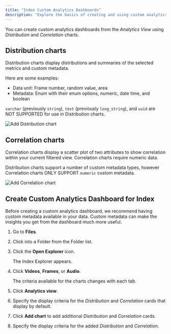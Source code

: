 ```yaml
---
title: "Index Custom Analytics Dashboards"
description: "Explore the basics of creating and using custom analytics dashboards in Index."
---
```



You can create custom analytics dashboards from the _Analytics View_ using _Distribution_ and _Correlation_ charts.

## Distribution charts

Distribution charts display distributions and summaries of the selected metrics and custom metadata.

Here are some examples:

- Data unit: Frame number, random value, area 
- Metadata: Enum with their enum options, numeric, date time, and boolean

<Note>`varchar` (previously `string`), `text` (previously `long_string`), and `uuid` are NOT SUPPORTED for use in Distribution charts.</Note>

![Add Distribution chart](https://storage.googleapis.com/docs-media.encord.com/static/img/Index/index-add-distribution-chart.gif)

## Correlation charts

Correlation charts display a scatter plot of two attributes to show correlation within your current filtered view. Correlation charts require numeric data.

<Note>Distribution charts support a number of custom metadata types, however Correlation charts ONLY SUPPORT `numeric` custom metadata.</Note>


![Add Correlation chart](https://storage.googleapis.com/docs-media.encord.com/static/img/Index/index-add-correlation-chart.gif)


## Create Custom Analytics Dashboard for Index

<Tip>Before creating a custom analytics dashboard, we recommend having custom metadata available in your data. Custom metadata can make the insights you get from the dashboard much more useful.</Tip>

1. Go to **Files**.

2. Click into a Folder from the Folder list.

3. Click the **Open Explorer** icon.

   The Index Explorer appears.

4. Click **Videos**, **Frames**, or **Audio**.

   <Note>The criteria available for the charts changes with each tab.</Note> 

5. Click **Analytics view**.

6. Specify the display criteria for the _Distribution_ and _Correlation_ cards that display by default.

7. Click **Add chart** to add additional _Distribution_ and _Correlation_ cards.

8. Specify the display criteria for the added _Distribution_ and _Correlation_.
